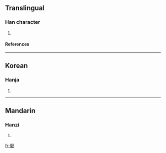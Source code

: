 ==Translingual==
===Han character===
{{Han char|rad=人|as=12|sn=14|four=|canj=人十金口 (OJCR), X人十金口 (XOJCR)}}
# {{defn|Han}}
====References====
{{Han ref|kx=0116.130|dkj=01089|dj=0247.250|hdz=10222.060|uh=50D2|ud=20690}}
----
==Korean==
===Hanja===
{{ko-hanja|hangeul=군|rv=gun|mr=kun}}
# {{defn|Korean}}
----
==Mandarin==
===Hanzi===
{{cmn-hanzi|pin=[[jiǒng]] (jiong3)|wg=chiung<sup>3</sup>}}
# {{defn|Mandarin}}

[[fr:僒]]